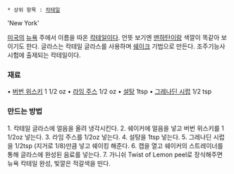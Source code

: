  * 상위 항목 : [[칵테일]]

'New York'

[[미국]]의 [[뉴욕]] 주에서 이름을 따온 [[칵테일]]이다. 언뜻 보기엔 [[맨하탄]]이랑 색깔이 똑같아 보이기도 한다.
글라스는 칵테일 글라스를 사용하며 [[쉐이크]] 기법으로 만든다.
조주기능사 시험에 출제되는 칵테일이다.
=== 재료 ===
• [[버번 위스키]] 1 1/2 oz
• [[라임 주스]] 1/2 oz
• [[설탕]] 1tsp
• [[그레나딘 시럽]] 1/2 tsp
=== 만드는 방법 ===
1. 칵테일 글라스에 얼음을 올려 냉각시킨다.
2. 쉐이커에 얼음을 넣고 버번 위스키를 1 1/2oz 넣는다.
3. 라임 주스를 1/2oz 넣는다.
4. 설탕을 1tsp 넣는다.
5. 그레나딘 시럽을 1/2tsp (지거로 1/8)만큼 넣고 쉐이킹 해준다.
6. 캡을 열고 쉐이커의 스트레이너를 통해 글라스에 완성된 음료를 넣는다.
7. 가니쉬 Twist of Lemon peel로 장식해주면 뉴욕 칵테일 완성, 빛깔은 적갈색을 띤다.
